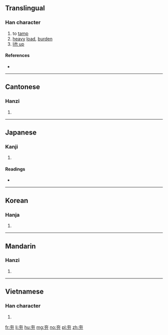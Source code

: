 ==Translingual==

===Han character===
{{Han char|rn=37|rad=大|as=02|sn=5|four=4042<sub>7</sub>|canj=大大尸 (KKS)|ids=⿱[[大]][[力]]}}

# to [[tamp]]
# [[heavy]] [[load]], [[burden]]
# [[lift up]]

====References====
* {{Han ref|kx=0249.060|dkj=05841|dj=0508.040|hdz=10526.040|uh=592F|ud=22831|bh=C971|bd=51569}}

----

==Cantonese==

===Hanzi===
{{yue-hanzi|jyut=hang1|y=hang1}}

# {{defn|lang=yue|sort=大02}}

----

==Japanese==

===Kanji===
{{ja-kanji|grade=|rs=大02}}

# {{defn|lang=ja|sort=大02}}

====Readings====
* {{ja-readings|on=[[こう]] (kō)|kun=[[かつぐ]] (katsugu), [[になう]] (ninau)}}

----

==Korean==

===Hanja===
{{ko-hanja|hangeul=항|rv=hang|mr=hang}}

# {{defn|lang=ko|sort=大02}}

----

==Mandarin==

===Hanzi===
{{cmn-hanzi|pin=[[hāng]] ([[hang1]])|wg=hang<sup>1</sup>}}

# {{defn|lang=cmn|sort=大02}}

----

==Vietnamese==

===Han character===
{{vi-hantu|[[bổn]], [[kháng]]|rs=大02}}

# {{defn|lang=vi|sort=大02}}

[[fr:夯]]
[[li:夯]]
[[hu:夯]]
[[mg:夯]]
[[no:夯]]
[[pl:夯]]
[[zh:夯]]